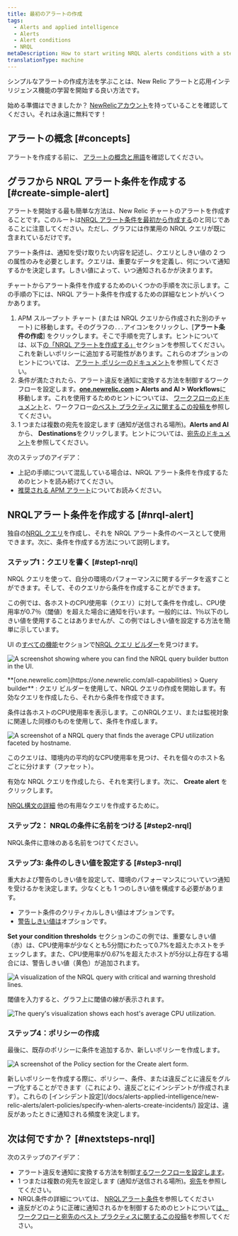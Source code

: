 ```yaml
---
title: 最初のアラートの作成
tags:
  - Alerts and applied intelligence
  - Alerts
  - Alert conditions
  - NRQL
metaDescription: How to start writing NRQL alerts conditions with a step-by-step user case.
translationType: machine
---
```







シンプルなアラートの作成方法を学ぶことは、New Relic アラートと応用インテリジェンス機能の学習を開始する良い方法です。

始める準備はできましたか？ [NewRelicアカウント](https://newrelic.com/signup)を持っていることを確認してください。それは永遠に無料です！

## アラートの概念 [#concepts]

アラートを作成する前に、 [アラートの概念と用語](/docs/alerts-applied-intelligence/applied-intelligence/incident-intelligence/basic-alerting-concepts)を確認してください。

## グラフから NRQL アラート条件を作成する [#create-simple-alert]

アラートを開始する最も簡単な方法は、New Relic チャートのアラートを作成することです。このルートは[NRQL アラート条件を最初から作成する](/docs/alerts-applied-intelligence/new-relic-alerts/alert-conditions/create-nrql-alert-conditions)のと同じであることに注意してください。ただし、グラフには作業用の NRQL クエリが既に含まれているだけです。

アラート条件は、通知を受け取りたい内容を記述し、クエリとしきい値の 2 つの属性のみを必要とします。クエリは、重要なデータを定義し、何について通知するかを決定します。しきい値によって、いつ通知されるかが決まります。

チャートからアラート条件を作成するためのいくつかの手順を次に示します。この手順の下には、NRQL アラート条件を作成するための詳細なヒントがいくつかあります。

1. APM スループット チャート (または NRQL クエリから作成された別のチャート) に移動します。そのグラフの`...`アイコンをクリックし、\[**アラート条件の作成**] をクリックします。そこで手順を完了します。ヒントについては、以下[の「NRQL アラートを作成する」](#nrql-alert)セクションを参照してください。これを新しいポリシーに追加する可能性があります。これらのオプションのヒントについては、 [アラート ポリシーのドキュメント](/docs/alerts-applied-intelligence/new-relic-alerts/alert-policies/specify-when-alerts-create-incidents/#preference-policy)を参照してください。
2. 条件が満たされたら、アラート違反を通知に変換する方法を制御するワークフローを設定します。**[one.newrelic.com](https://one.newrelic.com/all-capabilities) > Alerts and AI > Workflows**に移動します。これを使用するためのヒントについては、 [ワークフローのドキュメント](/docs/alerts-applied-intelligence/applied-intelligence/incident-workflows/incident-workflows)と、ワークフロー[のベスト プラクティスに関するこの投稿を](https://discuss.newrelic.com/t/relic-solution-patterns-for-implementing-alerts-workflows/188605)参照してください。
3. 1 つまたは複数の宛先を設定します (通知が送信される場所)。**Alerts and AI**から、 **Destinations**をクリックします。ヒントについては、[宛先のドキュメント](/docs/alerts-applied-intelligence/notifications/destinations)を参照してください。

次のステップのアイデア：

* 上記の手順について混乱している場合は、NRQL アラート条件を作成するためのヒントを読み続けてください。
* [推奨される APM アラート](/docs/alerts-applied-intelligence/new-relic-alerts/get-started/condition-recommendations)についてお読みください。

## NRQLアラート条件を作成する [#nrql-alert]

独自の[NRQL クエリ](/docs/query-your-data/nrql-new-relic-query-language/get-started/introduction-nrql-new-relics-query-language)を作成し、それを NRQL アラート条件のベースとして使用できます。次に、条件を作成する方法について説明します。

### ステップ1：クエリを書く [#step1-nrql]

NRQL クエリを使って、自分の環境のパフォーマンスに関するデータを返すことができます。そして、そのクエリから条件を作成することができます。

この例では、各ホストのCPU使用率（クエリ）に対して条件を作成し、CPU使用率が0.7％（閾値）を超えた場合に通知を行います。一般的には、1％以下のしきい値を使用することはありませんが、この例ではしきい値を設定する方法を簡単に示しています。

UI の[すべての機能](https://one.newrelic.com/all-capabilities)セクションで[NRQL クエリ ビルダー](/docs/query-your-data/explore-query-data/query-builder/use-advanced-nrql-mode-query-data/)を見つけます。

<img
  title="A screenshot showing where you can find the NRQL query builder button in the UI."
  alt="A screenshot showing where you can find the NRQL query builder button in the UI."
  src={accountsQueryBuilder}
/>

<figcaption>
  **[one.newrelic.com](https://one.newrelic.com/all-capabilities) > Query builder** : クエリ ビルダーを使用して、NRQL クエリの作成を開始します。有効なクエリを作成したら、それから条件を作成できます。
</figcaption>

条件は各ホストのCPU使用率を表示します。このNRQLクエリ、または監視対象に関連した同様のものを使用して、条件を作成します。

<img
  title="A screenshot of a NRQL query that finds the average CPU utilization faceted by hostname."
  alt="A screenshot of a NRQL query that finds the average CPU utilization faceted by hostname."
  src={accountsNrqlQuery}
/>

<figcaption>
  このクエリは、環境内の平均的なCPU使用率を見つけ、それを個々のホスト名ごとに分けます（ファセット）。
</figcaption>

有効な NRQL クエリを作成したら、それを実行します。次に、 **Create alert** をクリックします。

[NRQL構文の詳細](/docs/query-your-data/nrql-new-relic-query-language/get-started/introduction-nrql-new-relics-query-language/#syntax) 他の有用なクエリを作成するために。

### ステップ2： NRQLの条件に名前をつける [#step2-nrql]

NRQL条件に意味のある名前をつけてください。

### ステップ3: 条件のしきい値を設定する [#step3-nrql]

重大および警告のしきい値を設定して、環境のパフォーマンスについていつ通知を受けるかを決定します。少なくとも 1 つのしきい値を構成する必要があります。

* アラート条件のクリティカルしきい値はオプションです。
* [警告しきい値は](/docs/alerts-applied-intelligence/new-relic-alerts/alert-conditions/set-thresholds-alert-condition/#threshold-levels)オプションです。

**Set your condition thresholds** セクションのこの例では、重要なしきい値（赤）は、CPU使用率が少なくとも5分間にわたって0.7%を超えたホストをチェックします。また、CPU使用率が0.67%を超えたホストが5分以上存在する場合には、警告しきい値（黄色）が追加されます。

<img
  title="A visualization of the NRQL query with critical and warning threshold lines."
  alt="A visualization of the NRQL query with critical and warning threshold lines."
  src={accountsAlertThresholdsStatic}
/>

閾値を入力すると、グラフ上に閾値の線が表示されます。

<img
  title="The query's visualization shows each host's average CPU utilization."
  alt="The query's visualization shows each host's average CPU utilization."
  src={accountsShowNrqlGraph}
/>

### ステップ4：ポリシーの作成

最後に、既存のポリシーに条件を追加するか、新しいポリシーを作成します。

<img
  title="A screenshot of the Policy section for the Create alert form."
  alt="A screenshot of the Policy section for the Create alert form."
  src={accountsNrqlCreatePolicy}
/>

<figcaption>
  新しいポリシーを作成する際に、ポリシー、条件、または違反ごとに違反をグループ化することができます（これにより、違反ごとにインシデントが作成されます）。これらの [インシデント設定](/docs/alerts-applied-intelligence/new-relic-alerts/alert-policies/specify-when-alerts-create-incidents/) 設定は、違反があったときに通知される頻度を決定します。
</figcaption>

## 次は何ですか？ [#nextsteps-nrql]

次のステップのアイデア：

* アラート違反を通知に変換する方法を制御[するワークフローを設定します](/docs/alerts-applied-intelligence/applied-intelligence/incident-workflows/incident-workflows)。
* 1 つまたは複数の宛先を設定します (通知が送信される場所)。[宛先](/docs/alerts-applied-intelligence/notifications/destinations)を参照してください。
* NRQL条件の詳細については、 [NRQLアラート条件](/docs/alerts-applied-intelligence/new-relic-alerts/alert-conditions/create-nrql-alert-conditions)を参照してください
* 違反がどのように正確に通知されるかを制御するためのヒントについて[は、ワークフローと宛先のベスト プラクティスに関するこの投稿](https://discuss.newrelic.com/t/relic-solution-patterns-for-implementing-alerts-workflows/188605)を参照してください。